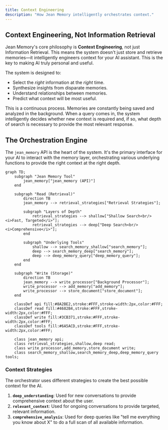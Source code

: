 ```yaml
---
title: Context Engineering
description: "How Jean Memory intelligently orchestrates context."
---
```


## Context Engineering, Not Information Retrieval

Jean Memory's core philosophy is **Context Engineering**, not just Information Retrieval. This means the system doesn't just store and retrieve memories—it intelligently engineers context for your AI assistant. This is the key to making AI truly personal and useful.

The system is designed to:
-   Select the *right* information at the *right* time.
-   Synthesize insights from disparate memories.
-   Understand relationships between memories.
-   Predict what context will be most useful.

This is a continuous process. Memories are constantly being saved and analyzed in the background. When a query comes in, the system intelligently decides whether new context is required and, if so, what depth of search is necessary to provide the most relevant response.

## The Orchestration Engine

The `jean_memory` API is the heart of the system. It's the primary interface for your AI to interact with the memory layer, orchestrating various underlying functions to provide the right context at the right depth.

```mermaid
graph TD;
    subgraph "Jean Memory Tool"
        jean_memory["jean_memory (API)"]
    end

    subgraph "Read (Retrieval)"
        direction TB
        jean_memory --> retrieval_strategies["Retrieval Strategies"];
        
        subgraph "Layers of Depth"
            retrieval_strategies --> shallow["Shallow Search<br/><i>Fast, Targeted</i>"];
            retrieval_strategies --> deep["Deep Search<br/><i>Comprehensive</i>"];
        end

        subgraph "Underlying Tools"
            shallow --> search_memory_shallow["search_memory"];
            deep --> search_memory_deep["search_memory"];
            deep --> deep_memory_query["deep_memory_query"];
        end
    end

    subgraph "Write (Storage)"
        direction TB
        jean_memory --> write_processor["Background Processor"];
        write_processor --> add_memory["add_memory"];
        write_processor --> store_document["store_document"];
    end

    classDef api fill:#8A2BE2,stroke:#FFF,stroke-width:2px,color:#FFF;
    classDef read fill:#4682B4,stroke:#FFF,stroke-width:2px,color:#FFF;
    classDef write fill:#3CB371,stroke:#FFF,stroke-width:2px,color:#FFF;
    classDef tools fill:#6A5ACD,stroke:#FFF,stroke-width:2px,color:#FFF;

    class jean_memory api;
    class retrieval_strategies,shallow,deep read;
    class write_processor,add_memory,store_document write;
    class search_memory_shallow,search_memory_deep,deep_memory_query tools;
```

### Context Strategies

The orchestrator uses different strategies to create the best possible context for the AI.

1.  **`deep_understanding`**: Used for new conversations to provide comprehensive context about the user.
2.  **`relevant_context`**: Used for ongoing conversations to provide targeted, relevant information.
3.  **`comprehensive_analysis`**: Used for deep queries like "tell me everything you know about X" to do a full scan of all available information.
